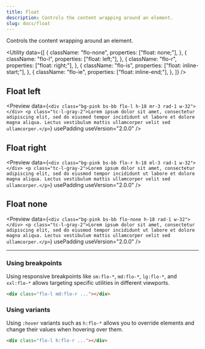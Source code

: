 ```yaml
---
title: Float
description: Controls the content wrapping around an element.
slug: docs/float
---
```


Controls the content wrapping around an element.

<Utility
  data={[
    {
      className: "flo-none",
      properties: ["float: none;"],
    },
    {
      className: "flo-l",
      properties: ["float: left;"],
    },
    {
      className: "flo-r",
      properties: ["float: right;"],
    },
    {
      className: "flo-is",
      properties: ["float: inline-start;"],
    },
    {
      className: "flo-ie",
      properties: ["float: inline-end;"],
    },
  ]}
/>

## Float left

<Preview
  data={`<div class="bg-pink bs-bb flo-l h-18 mr-3 rad-1 w-32"></div>
    <p class="tc-l-gray-2">Lorem ipsum dolor sit amet, consectetur adipiscing elit, sed do eiusmod tempor incididunt ut labore et dolore magna aliqua. Lectus vestibulum mattis ullamcorper velit sed ullamcorper.</p>`}
  usePadding
  useVersion="2.0.0"
/>

## Float right

<Preview
  data={`<div class="bg-pink bs-bb flo-r h-18 ml-3 rad-1 w-32"></div>
    <p class="tc-l-gray-2">Lorem ipsum dolor sit amet, consectetur adipiscing elit, sed do eiusmod tempor incididunt ut labore et dolore magna aliqua. Lectus vestibulum mattis ullamcorper velit sed ullamcorper.</p>`}
  usePadding
  useVersion="2.0.0"
/>

## Float none

<Preview
  data={`<div class="bg-pink bs-bb flo-none h-18 rad-1 w-32"></div>
    <p class="tc-l-gray-2">Lorem ipsum dolor sit amet, consectetur adipiscing elit, sed do eiusmod tempor incididunt ut labore et dolore magna aliqua. Lectus vestibulum mattis ullamcorper velit sed ullamcorper.</p>`}
  usePadding
  useVersion="2.0.0"
/>

---

### Using breakpoints

Using responsive breakpoints like `sm:flo-*`, `md:flo-*`, `lg:flo-*`, and `xxl:flo-*` allows targeting specific utilities in different viewports.

```html "md:flo-r"
<div class="flo-l md:flo-r ..."></div>
```

### Using variants

Using `:hover` variants such as `h:flo-*` allows you to override elements and change their values when hovering over them.

```html "h:flo-r"
<div class="flo-l h:flo-r ..."></div>
```
